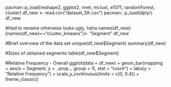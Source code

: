pacman::p_load(reshape2, ggplot2, nnet, mclust, e1071, randomForest, cluster)
df_new <- read.csv("dataset_SK.csv")
pacman:: p_load(dplyr)
df_new

#Had to rename otherwise looks ugly, haha
names(df_new)[names(df_new)=="cluster_kmeans"]<- "Segment"
df_new

#Brief overview of the data set
unique(df_new$Segment)
summary(df_new)

#Sizes of obtained segments
table(df_new$Segment)

#Relative Frequency - Overall
ggplot(data = df_new) +
  geom_bar(mapping = aes(x = Segment, y = ..prop.., group = 1), stat = "count") +
  labs(y = "Relative Frequency") +
  scale_y_continuous(limits = c(0, 0.4)) +
  theme_classic()
  

